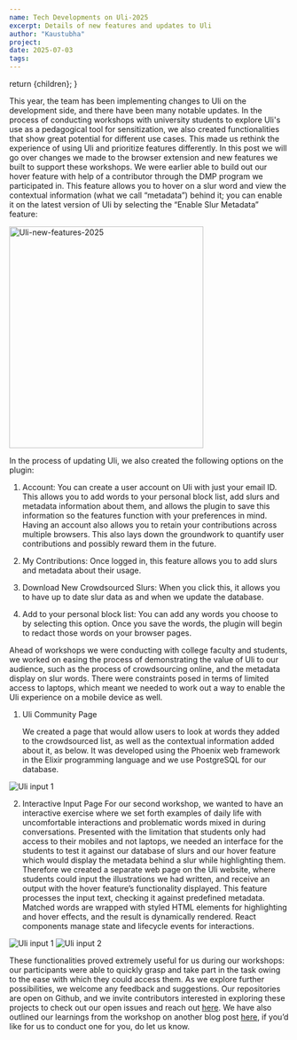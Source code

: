 ```yaml
---
name: Tech Developments on Uli-2025
excerpt: Details of new features and updates to Uli
author: "Kaustubha"
project: 
date: 2025-07-03
tags: 
---
```


  return <ContentPageShell>{children}</ContentPageShell>;
}

This year, the team has been implementing changes to Uli on the development side, and there have been many notable updates. In the process of conducting workshops with university students to explore Uli's use as a pedagogical tool for sensitization, we also created functionalities that show great potential for different use cases. This made us rethink the experience of using Uli and prioritize features differently. In this post we will go over changes we made to the browser extension and new features we built to support these workshops. 
We were earlier able to build out our hover feature with help of a contributor through the DMP program we participated in. This feature allows you to hover on a slur word and view the contextual information (what we call “metadata”) behind it; you can enable it on the latest version of Uli by selecting the “Enable Slur Metadata” feature:

<div style={{ display: "flex", justifyContent: "center", alignItems: "center" }}>
  <img src="/Uli-new-features-2025.png" alt="Uli-new-features-2025" width="350" height="400" style={{ border: "1px solid black" }} />
</div>

In the process of updating Uli, we also created the following options on the plugin:

1. Account: You can create a user account on Uli with just your email ID. This allows you to add words to your personal block list, add slurs and metadata information about them, and allows the plugin to save this information so the features function with your preferences in mind. Having an account also allows you to retain your contributions across multiple browsers. This also lays down the groundwork to quantify user contributions and possibly reward them in the future.
   
3. My Contributions: Once logged in, this feature allows you to add slurs and metadata about their usage.
   
4. Download New Crowdsourced Slurs: When you click this, it allows you to have up to date slur data as and when we update the database.
   
5. Add to your personal block list: You can add any words you choose to by selecting this option. Once you save the words, the plugin will begin to redact those words on your browser pages.

Ahead of workshops we were conducting with college faculty and students, we worked on easing the process of demonstrating the value of Uli to our audience, such as the process of crowdsourcing online, and the metadata display on slur words. There were constraints posed in terms of limited access to laptops, which meant we needed to work out a way to enable the Uli experience on a mobile device as well.

  1. Uli Community Page

     We created a page that would allow users to look at words they added to the crowdsourced list, as well as the contextual information added about it, as below. It was  developed using the Phoenix web framework in the Elixir programming language and we use PostgreSQL for our database.

<div style={{ display:"flex", justifyContent:"center", flexWrap:"wrap" }}>
  <img src="/Uli-community-page.png" alt="Uli input 1" style={{ maxWidth:"100%", height:"auto", border:"1px solid black" }} />
</div>

  2. Interactive Input Page
     For our second workshop, we wanted to have an interactive exercise where we set forth examples of daily life with uncomfortable interactions and problematic words mixed in during conversations.
     Presented with the limitation that students only had access to their mobiles and not laptops, we needed an interface for the students to test it against our database of slurs and our hover feature which would display the metadata behind a slur while highlighting them.
     Therefore we created a separate web page on the Uli website, where students could input the illustrations we had written, and receive an output with the hover feature’s functionality displayed.
     This feature processes the input text, checking it against predefined metadata. Matched words are wrapped with styled HTML elements for highlighting and hover effects, and the result is dynamically rendered.
     React components manage state and lifecycle events for interactions.
     
<div style={{ display: "flex", justifyContent: "center", gap: "20px", flexWrap: "wrap" }}>
  <img src="/Uli-input-1.png" alt="Uli input 1" style={{ maxWidth: "100%", height: "auto", border: "1px solid black" }} />
  <img src="/Uli-input-2.png" alt="Uli input 2" style={{ maxWidth: "100%", height: "auto", border: "1px solid black" }} />
</div>

These functionalities proved extremely useful for us during our workshops: our participants were able to quickly grasp and take part in the task owing to the ease with which they could access them. 
As we explore further possibilities, we welcome any feedback and suggestions. Our repositories are open on Github, and we invite contributors interested in exploring these projects to check out our open issues and reach out [here](https://github.com/tattle-made/Uli/issues).
We have also outlined our learnings from the workshop on another blog post [here](https://uli.tattle.co.in/blog/Uli-workshop/), if you’d like for us to conduct one for you, do let us know.



